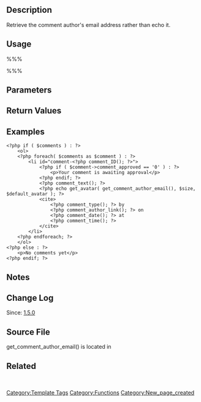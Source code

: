 {{Languages|
{{en|Template Tags/get_comment_author_email}}
{{ja|関数リファレンス/get_comment_author_email}}
}}
{{Stub}}
== Description ==

Retrieve the comment author's email address rather than echo it.

== Usage ==
%%%<?php $author = get_comment_author_email( $comment_ID ); ?>%%%

== Parameters ==

{{Parameter|$comment_ID|integer|The ID of the comment for which to retrieve the author's email.|optional|0 (current comment)}}

== Return Values ==

{{Return||string|The comment author's email address}}

== Examples ==

<pre>
<?php if ( $comments ) : ?>  
    <ol>  
    <?php foreach( $comments as $comment ) : ?>  
        <li id="comment-<?php comment_ID(); ?>">  
            <?php if ( $comment->comment_approved == '0' ) : ?>  
                <p>Your comment is awaiting approval</p>  
            <?php endif; ?>  
            <?php comment_text(); ?>
            <?php echo get_avatar( get_comment_author_email(), $size, $default_avatar ); ?>   
            <cite>
                <?php comment_type(); ?> by 
                <?php comment_author_link(); ?> on 
                <?php comment_date(); ?> at 
                <?php comment_time(); ?>
            </cite>  
        </li>  
    <?php endforeach; ?>  
    </ol>  
<?php else : ?>  
    <p>No comments yet</p>  
<?php endif; ?>
</pre>

== Notes ==

== Change Log ==

Since: [[Version 1.5|1.5.0]]

== Source File ==
get_comment_author_email() is located in {{Trac|wp-includes/comment-template.php}}

== Related ==

&nbsp;

[[Category:Template Tags]]
[[Category:Functions]]

[[Category:New_page_created]]